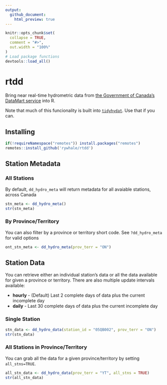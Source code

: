 ```yaml
---
output: 
  github_document:
    html_preview: true
---
```


```r
knitr::opts_chunk$set(
  collapse = TRUE,
  comment = "#>",
  out.width = "100%"
)
# Load package functions
devtools::load_all()
```

# rtdd

Bring near real-time hydrometric data from [the Government of Canada's DataMart service](https://dd.weather.gc.ca/hydrometric/) into R. 

Note that much of this funcionality is built into [`tidyhydat`](https://github.com/ropensci/tidyhydat). Use that if you can. 

## Installing
```r
if(!requireNamespace("remotes")) install.packages("remotes")
remotes::install_github('rywhale/rtdd')
```

## Station Metadata
### All Stations
By default, `dd_hydro_meta` will return metadata for all avaiable stations, across Canada

```r
stn_meta <- dd_hydro_meta()
str(stn_meta)
```

### By Province/Territory
You can also filter by a province or territory short code. See `?dd_hydro_meta` for valid options

```r
ont_stn_meta <- dd_hydro_meta(prov_terr = "ON")
```

## Station Data
You can retrieve either an individual station's data or all the data available for given a province or territory.
There are also multiple update intervals available:

* **hourly** - (Default) Last 2 complete days of data plus the current incomplete day
* **daily** - Last 30 complete days of data plus the current incomplete day

### Single Station
```r
stn_data <- dd_hydro_data(station_id = "05QB002", prov_terr = "ON")
str(stn_data)
```

### All Stations in Province/Territory
You can grab all the data for a given province/territory by setting `all_stns=TRUE`. 
```r
all_stn_data <- dd_hydro_data(prov_terr = "YT", all_stns = TRUE)
str(all_stn_data)
```


